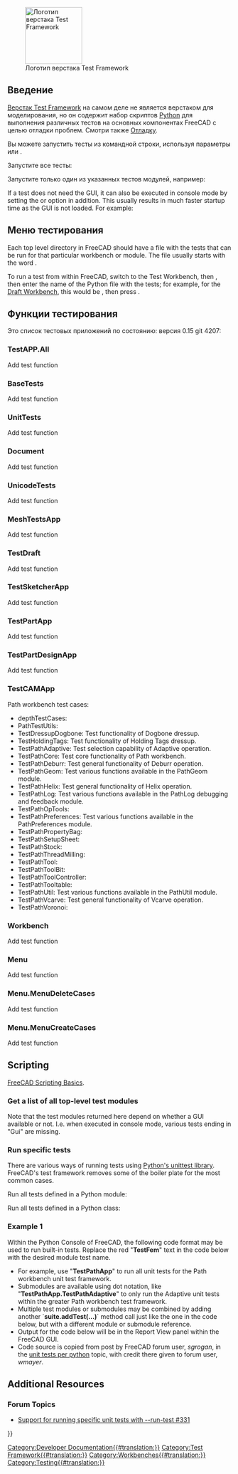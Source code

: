 <languages/>

{{Docnav/ru
|[[Debugging/ru|Отладка]]
|[[FreeCAD_Build_Tool/ru|Инструменты сборки FreeCAD]]
}}

[[Image:Workbench_Test.svg|thumb|128px|Логотип верстака Test Framework]]

{{TOCright}}

<span id="Introduction"></span>
== Введение ==

[[Testing/ru|Верстак Test Framework]] на самом деле не является верстаком для моделирования, но он содержит набор скриптов [[Python|Python]] для выполнения различных тестов на основных компонентах FreeCAD с целью отладки проблем. Смотри также [[debugging/ru|Отладку]].

Вы можете запустить тесты из командной строки, используя параметры {{incode|-t}} или {{incode|--run-test}}.

Запустите все тесты:

{{Code|code=
freecad --run-test 0
}}

Запустите только один из указанных тестов модулей, например:

{{Code|code=
freecad -t TestDraft
}}

If a test does not need the GUI, it can also be executed in console mode by setting the {{incode|-c}} or {{incode|--console}} option in addition. This usually results in much faster startup time as the GUI is not loaded. For example:

{{Code|code=
freecad -c -t TestPartDesignApp
}}

<span id="Test_menu"></span>
== Меню тестирования ==

Each top level directory in FreeCAD should have a file with the tests that can be run for that particular workbench or module. The file usually starts with the word {{incode|Test}}.

To run a test from within FreeCAD, switch to the Test Workbench, then {{MenuCommand|Test commands → TestToolsGui → Self test → Select test name}}, then enter the name of the Python file with the tests; for example, for the [[Draft Workbench|Draft Workbench]], this would be {{MenuCommand|TestDraft}}, then press {{Button|Start}}.

<span id="Test_functions"></span>
== Функции тестирования ==

Это список тестовых приложений по состоянию: версия 0.15 git 4207:

=== TestAPP.All ===

Add test function

=== BaseTests ===

Add test function

=== UnitTests ===

Add test function

=== Document ===

Add test function

=== UnicodeTests ===

Add test function

=== MeshTestsApp ===

Add test function

=== TestDraft ===

Add test function

=== TestSketcherApp ===

Add test function

=== TestPartApp ===

Add test function

=== TestPartDesignApp ===

Add test function

=== TestCAMApp ===

Path workbench test cases:
* depthTestCases: 
* PathTestUtils: 
* TestDressupDogbone: Test functionality of Dogbone dressup.
* TestHoldingTags: Test functionality of Holding Tags dressup.
* TestPathAdaptive: Test selection capability of Adaptive operation.
* TestPathCore: Test core functionality of Path workbench.
* TestPathDeburr: Test general functionality of Deburr operation.
* TestPathGeom: Test various functions available in the PathGeom module.
* TestPathHelix: Test general functionality of Helix operation.
* TestPathLog: Test various functions available in the PathLog debugging and feedback module.
* TestPathOpTools: 
* TestPathPreferences: Test various functions available in the PathPreferences module.
* TestPathPropertyBag: 
* TestPathSetupSheet: 
* TestPathStock: 
* TestPathThreadMilling: 
* TestPathTool: 
* TestPathToolBit: 
* TestPathToolController: 
* TestPathTooltable: 
* TestPathUtil: Test various functions available in the PathUtil module.
* TestPathVcarve: Test general functionality of Vcarve operation.
* TestPathVoronoi:

=== Workbench ===

Add test function

=== Menu ===

Add test function

=== Menu.MenuDeleteCases ===

Add test function

=== Menu.MenuCreateCases ===

Add test function

==Scripting==

{{Emphasis|See also:}} [[FreeCAD_Scripting_Basics|FreeCAD Scripting Basics]].

===Get a list of all top-level test modules===

{{Code|code=
FreeCAD.__unit_test__
}}

Note that the test modules returned here depend on whether a GUI available or not. I.e. when executed in console mode, various tests ending in "Gui" are missing.

===Run specific tests===

There are various ways of running tests using [https://docs.python.org/3/library/unittest.html Python's unittest library]. FreeCAD's test framework removes some of the boiler plate for the most common cases.

Run all tests defined in a Python module:
{{Code|code=
import Test, TestFemApp
Test.runTestsFromModule(TestFemApp)
}}

Run all tests defined in a Python class:
{{Code|code=
import Test, femtest.app.test_solver_calculix
Test.runTestsFromClass(femtest.app.test_solver_calculix.TestSolverCalculix)
}}

===Example 1===

Within the Python Console of FreeCAD, the following code format may be used to run built-in tests.  Replace the red "'''TestFem'''" text in the code below with the desired module test name.
* For example, use "'''TestPathApp'''" to run all unit tests for the Path workbench unit test framework.
* Submodules are available using dot notation, like "'''TestPathApp.TestPathAdaptive'''" to only run the Adaptive unit tests within the greater Path workbench test framework.
* Multiple test modules or submodules may be combined by adding another `'''suite.addTest(...)'''` method call just like the one in the code below, but with a different module or submodule reference.
* Output for the code below will be in the Report View panel within the FreeCAD GUI.
* Code source is copied from post by FreeCAD forum user, ''sgrogan'', in the [https://forum.freecadweb.org/viewtopic.php?style=3&p=153251#p153251 unit tests per python] topic, with credit there given to forum user, ''wmayer''.

{{Code|code=
import unittest
suite = unittest.TestSuite()
suite.addTest(unittest.defaultTestLoader.loadTestsFromName("TestFem"))
r = unittest.TextTestRunner()
r.run(suite)
}}

==Additional Resources==

===Forum Topics===

* [https://forum.freecadweb.org/viewtopic.php?style=3&f=27&t=18379 Support for running specific unit tests with --run-test #331]


{{Docnav/ru
|[[Debugging/ru|Отладка]]
|[[FreeCAD_Build_Tool/ru|Инструменты сборки FreeCAD]]
}}

<!--T:21-->
{{Userdocnavi{{#translation:}}}}
[[Category:Developer Documentation{{#translation:}}]]
[[Category:Test Framework{{#translation:}}]]
[[Category:Workbenches{{#translation:}}]]
[[Category:Testing{{#translation:}}]]
